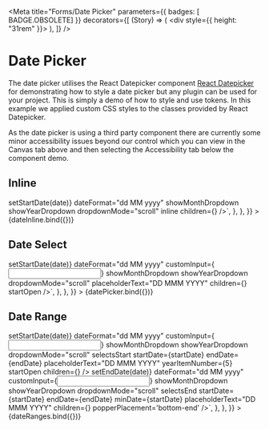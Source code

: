 
<Meta
	title="Forms/Date Picker"
	parameters={{
		badges: [ BADGE.OBSOLETE]
	}}
	decorators={[
		(Story) => (
			<div style={{ height: "31rem" }}>
				<Story />
			</div>
		),
	]}
/>


# Date Picker

The date picker utilises the React Datepicker component [React Datepicker](https://reactdatepicker.com) for demonstrating how to style a date picker but any plugin can be used for your project. This is simply a demo of how to style and use tokens. In this example we applied custom CSS styles to the classes provided by React Datepicker.

As the date picker is using a third party component there are currently some minor accessibility issues beyond our control which you can view in the Canvas tab above and then selecting the Accessibility tab below the component demo.

## Inline

<Canvas>
	<Story
		name="Inline"
		argTypes={{
			showHint: {
				name: "Show Hint",
			},
			hint: {
				name: "Hint",
			},
		}}
		args={{
			showHint: true,
			hint: "Hint message - single or multi-line.",
		}}
		parameters={{
			docs: {
				source: {
					code: `<ReactDatePicker selected={startDate} onChange={(date) => setStartDate(date)}  dateFormat="dd MM yyyy" showMonthDropdown showYearDropdown dropdownMode="scroll" inline children={<Hint />} />`,
				},
			},
		}}
	>
		{dateInline.bind({})}
	</Story>
</Canvas>

## Date Select

<Canvas>
	<Story
		name="Date Select"
		argTypes={{
			dateFormat: {
				name: "Date Format",
				control: {
					type: "radio",
					options: ["dd mm yyyy", "mm dd yyyy"],
				},
			},
			showHint: {
				name: "Show Hint",
			},
		}}
		args={{
			label: "Date label",
			dateFormat: "dd mm yyyy",
			showHint: true,
			hint: "Hint message - single or multi-line.",
		}}
		parameters={{
			controls: {
				exclude: ["label", "hint"],
			},
			docs: {
				source: {
					code: `<ReactDatePicker selected={startDate} onChange={(date) => setStartDate(date)} dateFormat="dd MM yyyy" customInput={<Input />} showMonthDropdown showYearDropdown dropdownMode="scroll" placeholderText="DD MMM YYYY" children={<Hint />} startOpen />`,
				},
			},
		}}
	>
		{datePicker.bind({})}
	</Story>
</Canvas>

## Date Range

<Canvas>
	<Story
		name="Date Range"
		argTypes={{
			dateFormat: {
				name: "Date Format",
				control: {
					type: "radio",
					options: ["dd mm yyyy", "mm dd yyyy"],
				},
			},
			showHintDateFrom: {
				name: "Show Hint on Date From",
			},
			showHintDateTo: {
				name: "Show Hint on Date To",
			},
		}}
		args={{
			label: "Date label",
			dateFormat: "dd mm yyyy",
			showHintDateFrom: true,
			showHintDateTo: true,
			hint: "Hint message - single or multi-line.",
		}}
		parameters={{
			controls: {
				exclude: ["label", "hint"],
			},
			docs: {
				source: {
					code: `<ReactDatePicker selected={startDate} onChange={(date) => setStartDate(date)} dateFormat="dd MM yyyy" customInput={<Input />} showMonthDropdown showYearDropdown dropdownMode="scroll" selectsStart startDate={startDate} endDate={endDate} placeholderText="DD MMM YYYY" yearItemNumber={5} startOpen children={<Hint />} />
<ReactDatePicker selected={endDate} onChange={(date) => setEndDate(date)} dateFormat="dd MM yyyy" customInput={<Input />} showMonthDropdown showYearDropdown dropdownMode="scroll" selectsEnd startDate={startDate} endDate={endDate} minDate={startDate} placeholderText="DD MMM YYYY" children={<Hint />} popperPlacement='bottom-end' />`,
				},
			},
		}}
	>
		{dateRanges.bind({})}
	</Story>
</Canvas>

